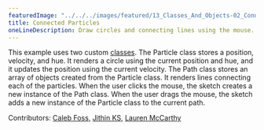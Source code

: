 ---
featuredImage: "../../../images/featured/13_Classes_And_Objects-02_Connected_Particles-thumbnail.png"
title: Connected Particles
oneLineDescription: Draw circles and connecting lines using the mouse.
---

This example uses two custom
<a href="https://p5js.org/reference/#/p5/class" target="_blank">classes</a>.
The Particle class stores a position, velocity, and hue. It renders
a circle using the current position and hue, and it updates the
position using the current velocity. The Path class stores an array
of objects created from the Particle class. It renders lines
connecting each of the particles. When the user clicks the mouse, the
sketch creates a new instance of the Path class. When the user drags
the mouse, the sketch adds a new instance of the Particle class to
the current path.

Contributors: <a href="https://github.com/calebfoss" target="_blank">Caleb Foss</a>, <a href="https://github.com/JithinKS97" target="_blank">Jithin KS</a>, <a href="https://github.com/lmccart" target="_blank">Lauren McCarthy</a>